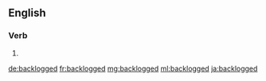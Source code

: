 ==English==

===Verb===
{{head|en}}

# {{en-past of|backlog}}

[[de:backlogged]]
[[fr:backlogged]]
[[mg:backlogged]]
[[ml:backlogged]]
[[ja:backlogged]]